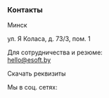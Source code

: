 
### Контакты

<Spacer y="1.25rem" />

<Text font="gilroy-bold">Минск</Text>

ул. Я Коласа, д. 73/3, пом. 1

<Spacer y="1.25rem" />

Для сотрудничества и резюме: <br />
hello@esoft.by

<Spacer y="1.25rem" />

Скачать реквизиты

<Spacer y="1.25rem" />

Мы в соц. сетях:

<Spacer y="1.25rem" />

<div className="flex items-center gap-3">
	<div className="h-8 w-8 rounded-full bg-white/10" />
	<div className="h-8 w-8 rounded-full bg-white/10" />
	<div className="h-8 w-8 rounded-full bg-white/10" />
	<div className="h-8 w-8 rounded-full bg-white/10" />
</div>
